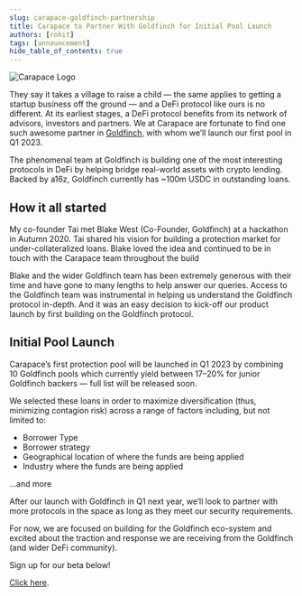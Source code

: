 ```yaml
---
slug: carapace-goldfinch-partnership
title: Carapace to Partner With Goldfinch for Initial Pool Launch
authors: [rohit]
tags: [announcement]
hide_table_of_contents: true
---
```



![Carapace Logo](./carapace_goldfinch_logo.png)

They say it takes a village to raise a child — the same applies to getting a startup business off the ground — and a DeFi protocol like ours is no different. At its earliest stages, a DeFi protocol benefits from its network of advisors, investors and partners. We at Carapace are fortunate to find one such awesome partner in [Goldfinch](https://goldfinch.finance), with whom we’ll launch our first pool in Q1 2023.

The phenomenal team at Goldfinch is building one of the most interesting protocols in DeFi by helping bridge real-world assets with crypto lending. Backed by a16z, Goldfinch currently has ~100m USDC in outstanding loans.

## How it all started

My co-founder Tai met Blake West (Co-Founder, Goldfinch) at a hackathon in Autumn 2020. Tai shared his vision for building a protection market for under-collateralized loans. Blake loved the idea and continued to be in touch with the Carapace team throughout the build

Blake and the wider Goldfinch team has been extremely generous with their time and have gone to many lengths to help answer our queries. Access to the Goldfinch team was instrumental in helping us understand the Goldfinch protocol in-depth. And it was an easy decision to kick-off our product launch by first building on the Goldfinch protocol.

## Initial Pool Launch

Carapace’s first protection pool will be launched in Q1 2023 by combining 10 Goldfinch pools which currently yield between 17–20% for junior Goldfinch backers — full list will be released soon.

We selected these loans in order to maximize diversification (thus, minimizing contagion risk) across a range of factors including, but not limited to:

- Borrower Type
- Borrower strategy
- Geographical location of where the funds are being applied
- Industry where the funds are being applied

…and more

After our launch with Goldfinch in Q1 next year, we’ll look to partner with more protocols in the space as long as they meet our security requirements.

For now, we are focused on building for the Goldfinch eco-system and excited about the traction and response we are receiving from the Goldfinch (and wider DeFi community).

Sign up for our beta below!

[Click here](https://xzpl2jauxb6.typeform.com/to/hSmuyZph?typeform-source=www.carapace.finance).
